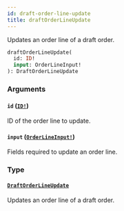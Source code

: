 ```yaml
---
id: draft-order-line-update
title: draftOrderLineUpdate
---
```


Updates an order line of a draft order.

```graphql
draftOrderLineUpdate(
  id: ID!
  input: OrderLineInput!
): DraftOrderLineUpdate

```

### Arguments

#### `id` ([`ID!`](/developer/api-reference/scalars/id.mdx))

ID of the order line to update.

#### `input` ([`OrderLineInput!`](/developer/api-reference/inputs/order-line-input.mdx))

Fields required to update an order line.

### Type

#### [`DraftOrderLineUpdate`](/developer/api-reference/objects/draft-order-line-update.mdx)

Updates an order line of a draft order.
